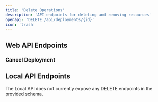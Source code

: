 ```yaml
---
title: 'Delete Operations'
description: 'API endpoints for deleting and removing resources'
openapi: 'DELETE /api/deployments/{id}'
icon: 'trash'
---
```


## Web API Endpoints

### Cancel Deployment
<openapi path="DELETE /api/deployments/{id}" method="delete" />

## Local API Endpoints

<Note>
  The Local API does not currently expose any DELETE endpoints in the provided schema.
</Note>